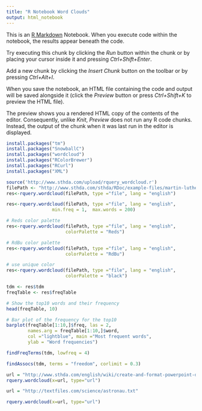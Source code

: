 ---
title: "R Notebook Word Clouds"
output: html_notebook
---

This is an [R Markdown](http://rmarkdown.rstudio.com) Notebook. When you execute code within the notebook, the results appear beneath the code. 

Try executing this chunk by clicking the *Run* button within the chunk or by placing your cursor inside it and pressing *Ctrl+Shift+Enter*. 


Add a new chunk by clicking the *Insert Chunk* button on the toolbar or by pressing *Ctrl+Alt+I*.

When you save the notebook, an HTML file containing the code and output will be saved alongside it (click the *Preview* button or press *Ctrl+Shift+K* to preview the HTML file).

The preview shows you a rendered HTML copy of the contents of the editor. Consequently, unlike *Knit*, *Preview* does not run any R code chunks. Instead, the output of the chunk when it was last run in the editor is displayed.

```{r}
install.packages("tm")
install.packages("SnowballC")
install.packages("wordcloud")
install.packages("RColorBrewer")
install.packages("RCurl")
install.packages("XML")
```

```{r}
source('http://www.sthda.com/upload/rquery_wordcloud.r')
filePath <- "http://www.sthda.com/sthda/RDoc/example-files/martin-luther-king-i-have-a-dream-speech.txt"
res<-rquery.wordcloud(filePath, type ="file", lang = "english")
```
```{r}
res<-rquery.wordcloud(filePath, type ="file", lang = "english",
                 min.freq = 1,  max.words = 200)
```

```{r}
# Reds color palette
res<-rquery.wordcloud(filePath, type ="file", lang = "english",
                      colorPalette = "Reds")
```

```{r}
# RdBu color palette
res<-rquery.wordcloud(filePath, type ="file", lang = "english",
                      colorPalette = "RdBu")
```
```{r}
# use unique color
res<-rquery.wordcloud(filePath, type ="file", lang = "english",
                      colorPalette = "black")
```
```{r}
tdm <- res$tdm
freqTable <- res$freqTable
```

```{r}
# Show the top10 words and their frequency
head(freqTable, 10)
```

```{r}
# Bar plot of the frequency for the top10
barplot(freqTable[1:10,]$freq, las = 2, 
        names.arg = freqTable[1:10,]$word,
        col ="lightblue", main ="Most frequent words",
        ylab = "Word frequencies")
```

```{r}
findFreqTerms(tdm, lowfreq = 4)
```

```{r}
findAssocs(tdm, terms = "freedom", corlimit = 0.3)
```

```{r}
url = "http://www.sthda.com/english/wiki/create-and-format-powerpoint-documents-from-r-software"
rquery.wordcloud(x=url, type="url")
```

```{r}
url = "http://textfiles.com/science/astronau.txt"
```

```{r}
rquery.wordcloud(x=url, type="url")
```


